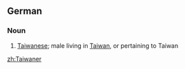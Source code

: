 {{also|taiwaner}}
==German==

===Noun===
{{de-noun|m|Taiwaners|Taiwaner}}

# [[Taiwanese]]; male living in [[Taiwan]], or pertaining to Taiwan

[[zh:Taiwaner]]